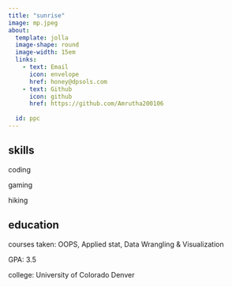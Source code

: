 ```yaml
---
title: "sunrise"
image: mp.jpeg
about: 
  template: jolla 
  image-shape: round
  image-width: 15em
  links: 
    - text: Email
      icon: envelope
      href: honey@dpsols.com
    - text: Github
      icon: github
      href: https://github.com/Amrutha200106 
    
  id: ppc
---
```


::: {#ppc}
## skills

coding

gaming

hiking

## education

courses taken: OOPS, Applied stat, Data Wrangling & Visualization

GPA: 3.5

college: University of Colorado Denver
:::

```{}
```
